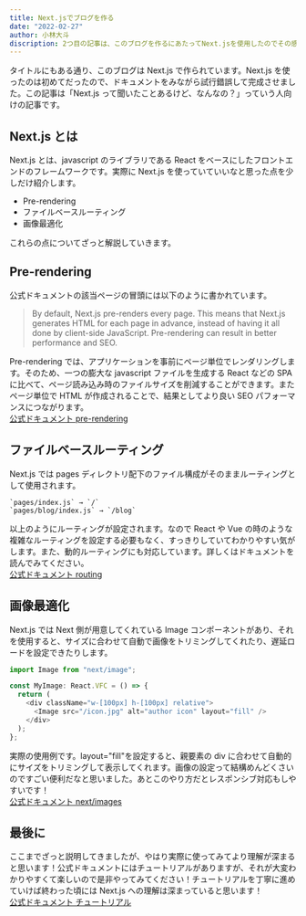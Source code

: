 ```yaml
---
title: Next.jsでブログを作る
date: "2022-02-27"
author: 小林大斗
discription: 2つ目の記事は、このブログを作るにあたってNext.jsを使用したのでその感想を書いていこうと思います。
---
```


タイトルにもある通り、このブログは Next.js で作られています。Next.js を使ったのは初めてだったので、ドキュメントをみながら試行錯誤して完成させました。この記事は「Next.js って聞いたことあるけど、なんなの？」っていう人向けの記事です。

## Next.js とは

Next.js とは、javascript のライブラリである React をベースにしたフロントエンドのフレームワークです。実際に Next.js を使っていていいなと思った点を少しだけ紹介します。

- Pre-rendering
- ファイルベースルーティング
- 画像最適化

これらの点についてざっと解説していきます。

## Pre-rendering

公式ドキュメントの該当ページの冒頭には以下のように書かれています。

> By default, Next.js pre-renders every page. This means that Next.js generates HTML for each page in advance, instead of having it all done by client-side JavaScript. Pre-rendering can result in better performance and SEO.

Pre-rendering では、アプリケーションを事前にページ単位でレンダリングします。そのため、一つの膨大な javascript ファイルを生成する React などの SPA に比べて、ページ読み込み時のファイルサイズを削減することができます。またページ単位で HTML が作成されることで、結果としてより良い SEO パフォーマンスにつながります。\
[公式ドキュメント pre-rendering](https://nextjs.org/docs/basic-features/pages#pre-rendering)

## ファイルベースルーティング

Next.js では pages ディレクトリ配下のファイル構成がそのままルーティングとして使用されます。

```
`pages/index.js` → `/`
`pages/blog/index.js` → `/blog`
```

以上のようにルーティングが設定されます。なので React や Vue の時のような複雑なルーティングを設定する必要もなく、すっきりしていてわかりやすい気がします。また、動的ルーティングにも対応しています。詳しくはドキュメントを読んでみてください。\
[公式ドキュメント routing](https://nextjs.org/docs/routing/introduction)

## 画像最適化

Next.js では Next 側が用意してくれている Image コンポーネントがあり、それを使用すると、サイズに合わせて自動で画像をトリミングしてくれたり、遅延ロードを設定できたりします。

```js
import Image from "next/image";

const MyImage: React.VFC = () => {
  return (
    <div className="w-[100px] h-[100px] relative">
      <Image src="/icon.jpg" alt="author icon" layout="fill" />
    </div>
  );
};
```

実際の使用例です。layout="fill"を設定すると、親要素の div に合わせて自動的にサイズをトリミングして表示してくれます。画像の設定って結構めんどくさいのですごい便利だなと思いました。あとこのやり方だとレスポンシブ対応もしやすいです！\
[公式ドキュメント next/images](https://nextjs.org/docs/api-reference/next/image)

## 最後に

ここまでざっと説明してきましたが、やはり実際に使ってみてより理解が深まると思います！公式ドキュメントにはチュートリアルがありますが、それが大変わかりやすくて楽しいので是非やってみてください！チュートリアルを丁寧に進めていけば終わった頃には Next.js への理解は深まっていると思います！\
[公式ドキュメント チュートリアル](https://nextjs.org/learn/foundations/about-nextjs)
